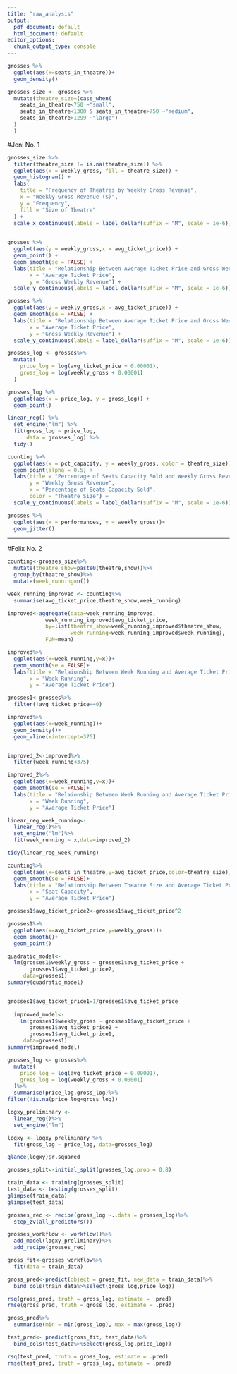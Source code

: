 ```yaml
---
title: "raw_analysis"
output:
  pdf_document: default
  html_document: default
editor_options:
  chunk_output_type: console
---
```

```r
grosses %>%
  ggplot(aes(x=seats_in_theatre))+
  geom_density()
```

```r
grosses_size <- grosses %>%
  mutate(theatre_size=(case_when(
    seats_in_theatre<750 ~"small",
    seats_in_theatre<1300 & seats_in_theatre>750 ~"medium",
    seats_in_theatre>1299 ~"large")
  )
  )
```

#Jeni No. 1

```r
grosses_size %>% 
  filter(theatre_size != is.na(theatre_size)) %>%
  ggplot(aes(x = weekly_gross, fill = theatre_size)) + 
  geom_histogram() +
  labs(
    title = "Frequency of Theatres by Weekly Gross Revenue",
    x = "Weekly Gross Revenue ($)", 
    y = "Frequency",
    fill = "Size of Theatre"
  ) +
  scale_x_continuous(labels = label_dollar(suffix = "M", scale = 1e-6)) 
  
```

```r
grosses %>%
  ggplot(aes(y = weekly_gross,x = avg_ticket_price)) +
  geom_point() +
  geom_smooth(se = FALSE) +
  labs(title = "Relationship Between Average Ticket Price and Gross Weekly Revenue",
       x = "Average Ticket Price",
       y = "Gross Weekly Revenue") +
  scale_y_continuous(labels = label_dollar(suffix = "M", scale = 1e-6))

grosses %>%
  ggplot(aes(y = weekly_gross,x = avg_ticket_price)) +
  geom_smooth(se = FALSE) +
  labs(title = "Relationship Between Average Ticket Price and Gross Weekly Revenue",
       x = "Average Ticket Price",
       y = "Gross Weekly Revenue") +
  scale_y_continuous(labels = label_dollar(suffix = "M", scale = 1e-6))
```

```r
grosses_log <- grosses%>%
  mutate(
    price_log = log(avg_ticket_price + 0.00001),
    gross_log = log(weekly_gross + 0.00001)
  )

grosses_log %>%
  ggplot(aes(x = price_log, y = gross_log)) +
  geom_point()

linear_reg() %>%
  set_engine("lm") %>%
  fit(gross_log ~ price_log, 
      data = grosses_log) %>%
  tidy()
```

```r
counting %>% 
  ggplot(aes(x = pct_capacity, y = weekly_gross, color = theatre_size)) + 
  geom_point(alpha = 0.5) +
  labs(title = "Percentage of Seats Capacity Sold and Weekly Gross Revenue", 
       y = "Weekly Gross Revenue", 
       x = "Percentage of Seats Capacity Sold",
       color = "Theatre Size") +
  scale_y_continuous(labels = label_dollar(suffix = "M", scale = 1e-6))
```

```r
grosses %>%
  ggplot(aes(x = performances, y = weekly_gross))+
  geom_jitter()
```

________________________________________________________________________

#Felix No. 2
```r
counting<-grosses_size%>%
  mutate(theatre_show=paste0(theatre,show))%>%
  group_by(theatre_show)%>%
  mutate(week_running=n())
```

```r
week_running_improved <- counting%>%
  summarise(avg_ticket_price,theatre_show,week_running)

improved<-aggregate(data=week_running_improved,
            week_running_improved$avg_ticket_price,
            by=list(theatre_show=week_running_improved$theatre_show,
                    week_running=week_running_improved$week_running), 
            FUN=mean)
```

```r
improved%>%
  ggplot(aes(x=week_running,y=x))+
  geom_smooth(se = FALSE)+
  labs(title = "Relaionship Between Week Running and Average Ticket Price",
       x = "Week Running",
       y = "Average Ticket Price")
```

```r
grosses1<-grosses%>%
  filter(!avg_ticket_price==0)

improved%>%
  ggplot(aes(x=week_running))+
  geom_density()+
  geom_vline(xintercept=375)


improved_2<-improved%>%
  filter(week_running<375)

improved_2%>%
  ggplot(aes(x=week_running,y=x))+
  geom_smooth(se = FALSE)+
  labs(title = "Relaionship Between Week Running and Average Ticket Price",
       x = "Week Running",
       y = "Average Ticket Price")

linear_reg_week_running<-
  linear_reg()%>%
  set_engine("lm")%>%
  fit(week_running ~ x,data=improved_2)

tidy(linear_reg_week_running)
```

```r
counting%>%
  ggplot(aes(x=seats_in_theatre,y=avg_ticket_price,color=theatre_size))+
  geom_smooth(se = FALSE)+
  labs(title = "Relationship Between Theatre Size and Average Ticket Price",
       x = "Seat Capacity",
       y = "Average Ticket Price")
```



```r
grosses1$avg_ticket_price2<-grosses1$avg_ticket_price^2

grosses1%>%
  ggplot(aes(x=avg_ticket_price,y=weekly_gross))+
  geom_smooth()+
  geom_point()

quadratic_model<-
  lm(grosses1$weekly_gross ~ grosses1$avg_ticket_price + 
       grosses1$avg_ticket_price2,
     data=grosses1)
summary(quadratic_model)


grosses1$avg_ticket_price1=1/grosses1$avg_ticket_price
  
  improved_model<-
    lm(grosses1$weekly_gross ~ grosses1$avg_ticket_price + 
       grosses1$avg_ticket_price2 +
       grosses1$avg_ticket_price1,
     data=grosses1)
summary(improved_model)  
```

```r
grosses_log <- grosses%>%
  mutate(
    price_log = log(avg_ticket_price + 0.00001),
    gross_log = log(weekly_gross + 0.00001)
  )%>%
  summarise(price_log,gross_log)%>%
filter(!is.na(price_log+gross_log))

logxy_preliminary <-
  linear_reg()%>%
  set_engine("lm")

logxy <- logxy_preliminary %>%
  fit(gross_log ~ price_log, data=grosses_log)

glance(logxy)$r.squared

grosses_split<-initial_split(grosses_log,prop = 0.8)

train_data <- training(grosses_split)
test_data <- testing(grosses_split)
glimpse(train_data)
glimpse(test_data)

grosses_rec <- recipe(gross_log ~.,data = grosses_log)%>%
  step_zv(all_predictors())

grosses_workflow <- workflow()%>%
  add_model(logxy_preliminary)%>%
  add_recipe(grosses_rec)

gross_fit<-grosses_workflow%>%
  fit(data = train_data)

gross_pred<-predict(object = gross_fit, new_data = train_data)%>%
  bind_cols(train_data%>%select(gross_log,price_log))

rsq(gross_pred, truth = gross_log, estimate = .pred)
rmse(gross_pred, truth = gross_log, estimate = .pred)

gross_pred%>%
  summarise(min = min(gross_log), max = max(gross_log))

test_pred<- predict(gross_fit, test_data)%>%
  bind_cols(test_data%>%select(gross_log,price_log))

rsq(test_pred, truth = gross_log, estimate = .pred)
rmse(test_pred, truth = gross_log, estimate = .pred)


```

